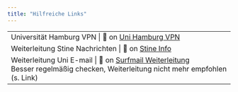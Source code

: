 ```yaml
---
title: "Hilfreiche Links"
---
```


|                                                                                                           |
|------------------------------------------------------------------------|
| Universität Hamburg VPN \| 🔗 on [Uni Hamburg VPN](https://www.rrz.uni-hamburg.de/services/netz/vpn.html) |
| Weiterleitung Stine Nachrichten \| 🔗 on [Stine Info](https://www.stine.uni-hamburg.de/scripts/mgrqispi.dll?APPNAME=CampusNet&PRGNAME=EXTERNALPAGES&ARGUMENTS=-N000000000000001,-N000387,-Akommunikation#:~:text=Um%20diese%20Weiterleitung%20einzurichten%2C%20klicken,innerhalb%20des%20STiNE%2DWebportals%20tun) |
| Weiterleitung Uni E-mail \| 🔗 on [Surfmail Weiterleitung](https://www.rrz.uni-hamburg.de/services/e-mail/fuer-studierende/surfmail/filter.html#5275524) <br> Besser regelmäßig checken, Weiterleitung nicht mehr empfohlen (s. Link)  |